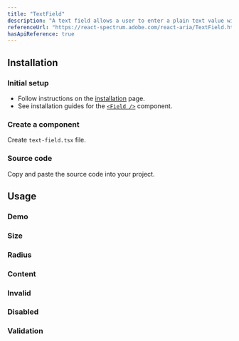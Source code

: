 ```yaml
---
title: "TextField"
description: "A text field allows a user to enter a plain text value with a keyboard."
referenceUrl: "https://react-spectrum.adobe.com/react-aria/TextField.html"
hasApiReference: true
---
```


## Installation

<Steps>

### Initial setup

- Follow instructions on the [installation](/docs/overview/installation) page.
- See installation guides for the [`<Field />`](/docs/components/field) component.

### Create a component

Create `text-field.tsx` file.

### Source code

Copy and paste the source code into your project.

</Steps>

## Usage

### Demo

<ComponentPreview slug="textField/demo" />

### Size

<ComponentPreview slug="textField/size" />

### Radius

<ComponentPreview slug="textField/radius" />

### Content

<ComponentPreview slug="textField/content" />

### Invalid

<ComponentPreview slug="textField/invalid" />

### Disabled

<ComponentPreview slug="textField/disabled" />

### Validation

<ComponentPreview slug="textField/validation" />
